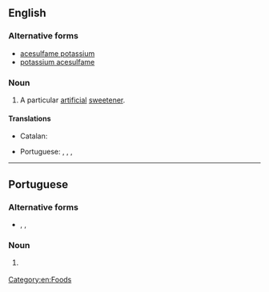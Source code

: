 {{also|acesulfame-K}}
==English==
{{wikipedia}}

===Alternative forms===
* [[acesulfame potassium]]
* [[potassium acesulfame]]

===Noun===
{{en-noun|-}}

# A particular [[artificial]] [[sweetener]].

====Translations====
{{trans-top|artificial sweetener}}
* Catalan: {{t|ca|acesulfam K}}
{{trans-mid}}
* Portuguese: {{t|pt|acesulfame K|m}}, {{t|pt|acesulfame-K|m}}, {{t|pt|acessulfame K|m}}, {{t|pt|acessulfame-K|m}}
{{trans-bottom}}

[[Category:en:Foods]]

----

==Portuguese==

===Alternative forms===
* {{l|pt|acesulfame-K}}, {{l|pt|acessulfame K}}, {{l|pt|acessulfame-K}}

===Noun===
{{pt-noun|m|-}}

# {{l|en|acesulfame K}} {{gloss|artificial sweetener}}